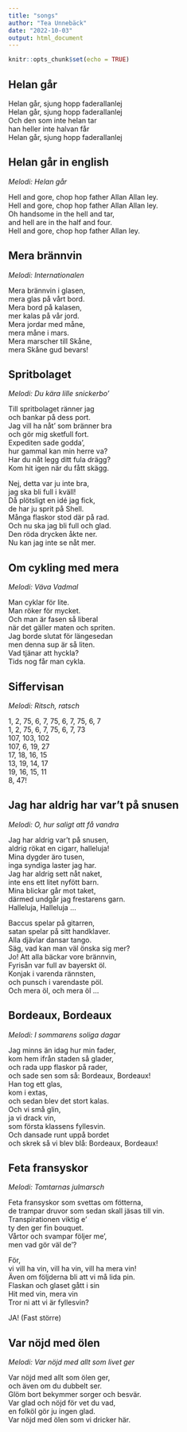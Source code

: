 ```yaml
---
title: "songs"
author: "Tea Unnebäck"
date: "2022-10-03"
output: html_document
---
```


```r
knitr::opts_chunk$set(echo = TRUE)
```

## Helan går

Helan går, sjung hopp faderallanlej  
Helan går, sjung hopp faderallanlej  
Och den som inte helan tar  
han heller inte halvan får  
Helan går, sjung hopp faderallanlej  
  
## Helan går in english  
*Melodi: Helan går*  
  
Hell and gore, chop hop father Allan Allan ley.  
Hell and gore, chop hop father Allan Allan ley.  
Oh handsome in the hell and tar,  
and hell are in the half and four.  
Hell and gore, chop hop father Allan ley.  
  
## Mera brännvin  
*Melodi: Internationalen*  
  
Mera brännvin i glasen,  
mera glas på vårt bord.  
Mera bord på kalasen,  
mer kalas på vår jord.  
Mera jordar med måne,  
mera måne i mars.  
Mera marscher till Skåne,  
mera Skåne gud bevars!  
  
## Spritbolaget  
*Melodi: Du kära lille snickerbo’*  
  
Till spritbolaget ränner jag  
och bankar på dess port.  
Jag vill ha nåt’ som bränner bra  
och gör mig sketfull fort.  
Expediten sade godda’,  
hur gammal kan min herre va?  
Har du nåt legg ditt fula drägg?  
Kom hit igen när du fått skägg.  
  
Nej, detta var ju inte bra,  
jag ska bli full i kväll!  
Då plötsligt en idé jag fick,  
de har ju sprit på Shell.  
Många flaskor stod där på rad.  
Och nu ska jag bli full och glad.  
Den röda drycken åkte ner.  
Nu kan jag inte se nåt mer.  
  
## Om cykling med mera  
*Melodi: Väva Vadmal*  
  
Man cyklar för lite.  
Man röker för mycket.  
Och man är fasen så liberal  
när det gäller maten och spriten.  
Jag borde slutat för längesedan  
men denna sup är så liten.  
Vad tjänar att hyckla?  
Tids nog får man cykla.  
  
## Siffervisan  
*Melodi: Ritsch, ratsch*  
  
1, 2, 75, 6, 7, 75, 6, 7, 75, 6, 7  
1, 2, 75, 6, 7, 75, 6, 7, 73  
107, 103, 102  
107, 6, 19, 27  
17, 18, 16, 15  
13, 19, 14, 17  
19, 16, 15, 11  
8, 47!  
  
## Jag har aldrig har var’t på snusen  
*Melodi: O, hur saligt att få vandra*  
  
Jag har aldrig var’t på snusen,  
aldrig rökat en cigarr, halleluja!  
Mina dygder äro tusen,  
inga syndiga laster jag har.  
Jag har aldrig sett nåt naket,  
inte ens ett litet nyfött barn.  
Mina blickar går mot taket,  
därmed undgår jag frestarens garn.  
Halleluja, Halleluja …  
  
Baccus spelar på gitarren,  
satan spelar på sitt handklaver.  
Alla djävlar dansar tango.  
Säg, vad kan man väl önska sig mer?  
Jo! Att alla bäckar vore brännvin,  
Fyrisån var full av bayerskt öl.  
Konjak i varenda rännsten,  
och punsch i varendaste pöl.  
Och mera öl, och mera öl …  
  
## Bordeaux, Bordeaux  
*Melodi: I sommarens soliga dagar*  
  
Jag minns än idag hur min fader,  
kom hem ifrån staden så glader,  
och rada upp flaskor på rader,  
och sade sen som så: Bordeaux, Bordeaux!  
Han tog ett glas,  
kom i extas,  
och sedan blev det stort kalas.  
Och vi små glin,  
ja vi drack vin,  
som första klassens fyllesvin.  
Och dansade runt uppå bordet  
och skrek så vi blev blå: Bordeaux, Bordeaux!  
  
## Feta fransyskor  
*Melodi: Tomtarnas julmarsch*  
  
Feta fransyskor som svettas om fötterna,  
de trampar druvor som sedan skall jäsas till vin.  
Transpirationen viktig e’  
ty den ger fin bouquet.  
Vårtor och svampar följer me’,  
men vad gör väl de’?  
  
För,  
vi vill ha vin, vill ha vin, vill ha mera vin!  
Även om följderna bli att vi må lida pin.  
Flaskan och glaset gått i sin  
Hit med vin, mera vin  
Tror ni att vi är fyllesvin?  
  
JA! (Fast större)  
  
## Var nöjd med ölen  
*Melodi: Var nöjd med allt som livet ger*  
  
Var nöjd med allt som ölen ger,  
och även om du dubbelt ser.  
Glöm bort bekymmer sorger och besvär.  
Var glad och nöjd för vet du vad,  
en folköl gör ju ingen glad.  
Var nöjd med ölen som vi dricker här.  
  